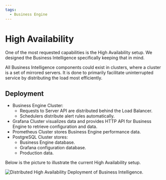 ```yaml
---
tags:
  - Business Engine
---
```



# High Availability

One of the most requested capabilities is the High Availability setup. We designed the Business Intelligence specifically keeping that in mind.

All Business Intelligence components could exist in clusters, where a cluster is a set of mirrored servers. It is done to primarily facilitate uninterrupted service by distributing the load most efficiently.

## Deployment

- Business Engine Cluster:
  - Requests to Server API are distributed behind the Load Balancer.
  - Schedulers distribute alert rules automatically.
- Grafana Cluster visualizes data and provides HTTP API for Business Engine to retrieve configuration and data.
- Prometheus Cluster stores Business Engine performance data.
- PostgreSQL Cluster stores:
  - Business Engine database.
  - Grafana configuration database.
  - Production data.

Below is the picture to illustrate the current High Availability setup.

<Image
  title="Distributed High Availability Deployment of Business Intelligence."
  src="/img/blog/2024-01-17-big-1.6.0/high-availability.png"
/>
